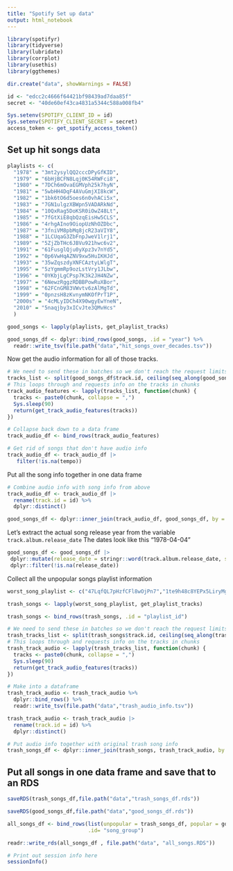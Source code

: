 ```yaml
---
title: "Spotify Set up data"
output: html_notebook
---
```



```r
library(spotifyr)
library(tidyverse)
library(lubridate)
library(corrplot)
library(usethis)
library(ggthemes)

dir.create("data", showWarnings = FALSE)
```

```r
id <- "edcc2c4666f64421bf98439ad7daa85f"
secret <- "40de60ef43ca4831a5344c588a008fb4"

Sys.setenv(SPOTIFY_CLIENT_ID = id)
Sys.setenv(SPOTIFY_CLIENT_SECRET = secret)
access_token <- get_spotify_access_token()
```

## Set up hit songs data 

```r
playlists <- c(
  "1978" = "3mt2ysylQQ2cccDPyGfKID",
  "1979" = "6bHjBCFN8Lqj0K54RWFci8", 
  "1980" = "7DCh6mOvaEGMVph25k7hyN", 
  "1981" = "5wbHH4DqF4AVuGmjXI8kcW",
  "1982" = "1bk6tO6d5oes6n0vhACi5x",
  "1983" = "7GN1ulgzXBWpn5VADARkNd",
  "1984" = "10QxRag5DoKSR0iOwZ48Lt",
  "1985" = "7fGtXiE8qbQzqEisHw5CLS",
  "1986" = "4rhgAIno9OiopUzNhOZDbc",
  "1987" = "3fniVM8pbMq8jcR23aVIY8",
  "1988" = "1LCUqaG3ZbFnpJweV1lrj1",
  "1989" = "5ZjZbTHc6JBVu921hwc6v2",
  "1991" = "61FusglQju0yXpz3v7nYd5",
  "1992" = "0p6VwHqAZNV9xw5HuIKHJd",
  "1993" = "35wZqszdyXNFCAztyLWlgT",
  "1995" = "5zYgmmRp9ozLstVry1JLbw",
  "1996" = "0YKbjLgCPsp7K3k2JH4NZw", 
  "1997" = "6NewzRggzRDBBPowRuXBor", 
  "1998" = "62FCnGM83VWvtv6zAlMgTd", 
  "1999" = "0pnzsH8zKvnymNKOfPrT1P",
  "2000s" = "4cMLyIDCh4X90wgyEwYneN",
  "2010" = "5naqjby3xICvJte3QMvHcs"
  )

```

```r
good_songs <- lapply(playlists, get_playlist_tracks)

good_songs_df <- dplyr::bind_rows(good_songs, .id = "year") %>%
  readr::write_tsv(file.path("data","hit_songs_over_decades.tsv"))
```

Now get the audio information for all of those tracks.

```r
# We need to send these in batches so we don't reach the request limits
tracks_list <- split(good_songs_df$track.id, ceiling(seq_along(good_songs_df$track.id)/100))
# This loops through and requests info on the tracks in chunks
track_audio_features <- lapply(tracks_list, function(chunk) {
  tracks <- paste0(chunk, collapse = ",")
  Sys.sleep(90)
  return(get_track_audio_features(tracks))
})
```

```r
# Collapse back down to a data frame
track_audio_df <- bind_rows(track_audio_features)

# Get rid of songs that don't have audio info
track_audio_df <- track_audio_df |>
   filter(!is.na(tempo))
```

Put all the song info together in one data frame 

```r
# Combine audio info with song info from above 
track_audio_df <- track_audio_df |>
  rename(track.id = id) %>% 
  dplyr::distinct()

good_songs_df <- dplyr::inner_join(track_audio_df, good_songs_df, by = "track.id")
```

Let's extract the actual song release year from the variable `track.album.release_date`
The dates look like this "1978-04-04"

```r
good_songs_df <- good_songs_df |> 
 dplyr::mutate(release_date = stringr::word(track.album.release_date, sep = "-", 1)) |> 
 dplyr::filter(!is.na(release_date))
```

Collect all the unpopular songs playlist information 

```r
worst_song_playlist <- c("47LqfQL7pHzfCFl8wOjPn7","1te9h48c8YEPx5LiryMg5l","1FASvwq3uL0GEbEP8yMoBu")

trash_songs <- lapply(worst_song_playlist, get_playlist_tracks)

trash_songs <- bind_rows(trash_songs, .id = "playlist_id")
```

```r
# We need to send these in batches so we don't reach the request limits
trash_tracks_list <- split(trash_songs$track.id, ceiling(seq_along(trash_songs$track.id)/100))
# This loops through and requests info on the tracks in chunks
trash_track_audio <- lapply(trash_tracks_list, function(chunk) {
  tracks <- paste0(chunk, collapse = ",")
  Sys.sleep(90)
  return(get_track_audio_features(tracks))
})

# Make into a dataframe 
trash_track_audio <- trash_track_audio %>% 
  dplyr::bind_rows() %>% 
  readr::write_tsv(file.path("data","trash_audio_info.tsv"))

trash_track_audio <- trash_track_audio |>
  rename(track.id = id) %>% 
  dplyr::distinct()
```


```r
# Put audio info together with original trash song info
trash_songs_df <- dplyr::inner_join(trash_songs, trash_track_audio, by = "track.id")
```

## Put all songs in one data frame and save that to an RDS

```r
saveRDS(trash_songs_df,file.path("data","trash_songs_df.rds"))

saveRDS(good_songs_df,file.path("data","good_songs_df.rds"))

all_songs_df <- bind_rows(list(unpopular = trash_songs_df, popular = good_songs_df), 
                          .id= "song_group")

readr::write_rds(all_songs_df , file.path("data", "all_songs.RDS"))
```


```r
# Print out session info here
sessionInfo()
```

